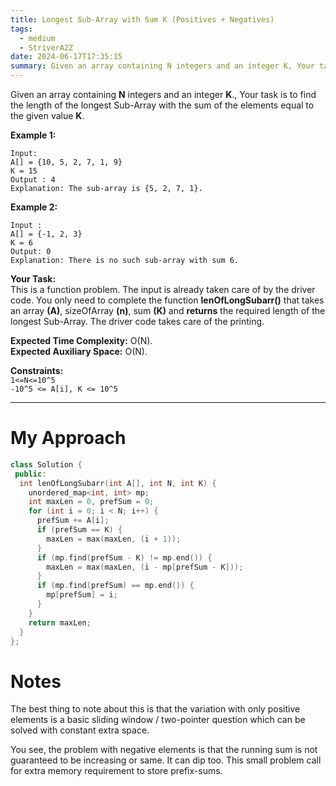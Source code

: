 ```yaml
---
title: Longest Sub-Array with Sum K (Positives + Negatives)
tags:
  - medium
  - StriverA2Z
date: 2024-06-17T17:35:15
summary: Given an array containing N integers and an integer K, Your task is to find the length of the longest Sub-Array with the sum of the elements equal to the given value K.
---
```


Given an array containing **N** integers and an integer **K**., Your task is to find the length of the longest Sub-Array with the sum of the elements equal to the given value **K**.

**Example 1:**

```
Input:
A[] = {10, 5, 2, 7, 1, 9}
K = 15
Output : 4
Explanation: The sub-array is {5, 2, 7, 1}.
```

**Example 2:**

```
Input :
A[] = {-1, 2, 3}
K = 6
Output: 0
Explanation: There is no such sub-array with sum 6.
```

**Your Task:**  
This is a function problem. The input is already taken care of by the driver code. You only need to complete the function **lenOfLongSubarr()** that takes an array **(A)**, sizeOfArray **(n)**, sum **(K)** and **returns** the required length of the longest Sub-Array. The driver code takes care of the printing.

**Expected Time Complexity:** O(N).  
**Expected Auxiliary Space:** O(N).

**Constraints:**  
`1<=N<=10^5`  
`-10^5 <= A[i], K <= 10^5`

---

# My Approach

```cpp
class Solution {
 public:
  int lenOfLongSubarr(int A[], int N, int K) {
    unordered_map<int, int> mp;
    int maxLen = 0, prefSum = 0;
    for (int i = 0; i < N; i++) {
      prefSum += A[i];
      if (prefSum == K) {
        maxLen = max(maxLen, (i + 1));
      }
      if (mp.find(prefSum - K) != mp.end()) {
        maxLen = max(maxLen, (i - mp[prefSum - K]));
      }
      if (mp.find(prefSum) == mp.end()) {
        mp[prefSum] = i;
      }
    }
    return maxLen;
  }
};
```

# Notes

The best thing to note about this is that the variation with only positive elements is a basic sliding window / two-pointer question which can be solved with constant extra space.

You see, the problem with negative elements is that the running sum is not guaranteed to be increasing or same. It can dip too. This small problem call for extra memory requirement to store prefix-sums.
